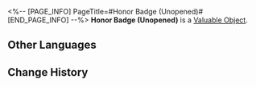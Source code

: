 <%-- [PAGE_INFO]
PageTitle=#Honor Badge (Unopened)#
[END_PAGE_INFO] --%>
{{Item Infobox
|id          = 300104
|image       = Item Honor Badge (Unopened).png
|type        = Valuable Object
|invCategory = Valuables
|rarity      = 4
|effect      = 
|description = An unopened treasure. Use it to upgrade the Nameless Glory to the Nameless Medal.
}}
'''Honor Badge (Unopened)''' is a [[Valuable Object]].

==Other Languages==
{{Other Languages
|en   = Honor Badge (Unopened)
|zhs  = 荣勋授章（未拆封)
|zht  = 榮勳授章（未拆封）
|ja   = 栄誉の勲章（未開封）
|ko   = 영광의 훈장 (미개봉)
|es   = Insignia de honor (sin abrir)
|fr   = Badge d'honneur (scellé)
|ru   = Значок чести (не открыто)
|th   = ตราแห่งเกียรติภูมิ (ยังไม่เปิด)
|vi   = Huân Chương Vinh Dự (Chưa mở)
|de   = Ehrenmedaille (ungeöffnet)
|id   = Honor Badge (Belum Dibuka)
|pt   = Insígnia de Honra (Não Aberta)
}}

==Change History==
{{Change History|1.0}}